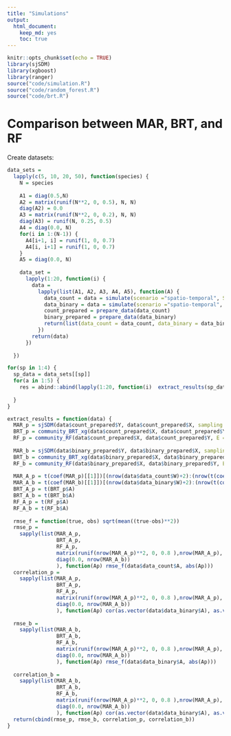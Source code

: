 ```yaml
---
title: "Simulations"
output: 
  html_document: 
    keep_md: yes
    toc: true
---
```


```r
knitr::opts_chunk$set(echo = TRUE)
library(sjSDM)
library(xgboost)
library(ranger)
source("code/simulation.R")
source("code/random_forest.R")
source("code/brt.R")
```


# Comparison between MAR, BRT, and RF

Create datasets:
```r

data_sets = 
  lapply(c(5, 10, 20, 50), function(species) {
    N = species
    
    A1 = diag(0.5,N)
    A2 = matrix(runif(N**2, 0, 0.5), N, N)
    diag(A2) = 0.0
    A3 = matrix(runif(N**2, 0, 0.2), N, N)
    diag(A3) = runif(N, 0.25, 0.5)
    A4 = diag(0.0, N)
    for(i in 1:(N-1)) {
      A4[i+1, i] = runif(1, 0, 0.7)
      A4[i, i+1] = runif(1, 0, 0.7)
    }
    A5 = diag(0.0, N)
    
    data_set = 
      lapply(1:20, function(i) {
        data = 
          lapply(list(A1, A2, A3, A4, A5), function(A) {
            data_count = data = simulate(scenario ="spatio-temporal", SP = N, count = TRUE, N = 50, time = 100, E = 2,A = A)
            data_binary = data = simulate(scenario ="spatio-temporal", SP = N, count = FALSE, N = 50, time = 100, E = 2, A = A)
            count_prepared = prepare_data(data_count)
            binary_prepared = prepare_data(data_binary)
            return(list(data_count = data_count, data_binary = data_binary, count_prepared = count_prepared, binary_prepared = binary_prepared))
          })
        return(data)
      })
  
  })
```

```r
for(sp in 1:4) {
  sp_data = data_sets[[sp]]
  for(a in 1:5) {
    res = abind::abind(lapply(1:20, function(i)  extract_results(sp_data[[i]][[a]]) ), along = 0)
    
  }
}
```

```r
extract_results = function(data) {
  MAR_p = sjSDM(data$count_prepared$Y, data$count_prepared$X, sampling = 100L, family = poisson())
  BRT_p = community_BRT_xg(data$count_prepared$X, data$count_prepared$Y, E = nrow(data$data_count$W), response = "poisson")
  RF_p = community_RF(data$count_prepared$X, data$count_prepared$Y, E = nrow(data$data_count$W), response = "poisson", impurity = "permutation")
  
  MAR_b = sjSDM(data$binary_prepared$Y, data$binary_prepared$X, sampling = 100L, family = binomial())
  BRT_b = community_BRT_xg(data$binary_prepared$X, data$binary_prepared$Y, E = nrow(data$data_binary$W), response = "binomial")
  RF_b = community_RF(data$binary_prepared$X, data$binary_prepared$Y, E = nrow(data$data_binary$W), response = "binomial", impurity = "permutation")
  
  MAR_A_p = t(coef(MAR_p)[[1]])[(nrow(data$data_count$W)+2):(nrow(t(coef(MAR_p)[[1]]))), ]
  MAR_A_b = t(coef(MAR_b)[[1]])[(nrow(data$data_binary$W)+2):(nrow(t(coef(MAR_b)[[1]]))), ]
  BRT_A_p = t(BRT_p$A)
  BRT_A_b = t(BRT_b$A)
  RF_A_p = t(RF_p$A)
  RF_A_b = t(RF_b$A)
  
  rmse_f = function(true, obs) sqrt(mean((true-obs)**2))
  rmse_p = 
    sapply(list(MAR_A_p, 
                BRT_A_p, 
                RF_A_p, 
                matrix(runif(nrow(MAR_A_p)**2, 0, 0.8 ),nrow(MAR_A_p), nrow(MAR_A_p) ),
                diag(0.0, nrow(MAR_A_b))
                ), function(Ap) rmse_f(data$data_count$A, abs(Ap)))
  correlation_p = 
    sapply(list(MAR_A_p, 
                BRT_A_p, 
                RF_A_p, 
                matrix(runif(nrow(MAR_A_p)**2, 0, 0.8 ),nrow(MAR_A_p), nrow(MAR_A_p) ),
                diag(0.0, nrow(MAR_A_b))
                ), function(Ap) cor(as.vector(data$data_binary$A), as.vector(abs(Ap)), method = "spearman"))
  
  rmse_b = 
    sapply(list(MAR_A_b, 
                BRT_A_b, 
                RF_A_b, 
                matrix(runif(nrow(MAR_A_p)**2, 0, 0.8 ),nrow(MAR_A_p), nrow(MAR_A_p) ),
                diag(0.0, nrow(MAR_A_b))
                ), function(Ap) rmse_f(data$data_binary$A, abs(Ap)))
  
  correlation_b = 
    sapply(list(MAR_A_b, 
                BRT_A_b, 
                RF_A_b, 
                matrix(runif(nrow(MAR_A_p)**2, 0, 0.8 ),nrow(MAR_A_p), nrow(MAR_A_p) ),
                diag(0.0, nrow(MAR_A_b))
                ), function(Ap) cor(as.vector(data$data_binary$A), as.vector(abs(Ap)), method = "spearman"))
  return(cbind(rmse_p, rmse_b, correlation_p, correlation_b))
}
```
